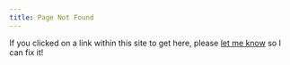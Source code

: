 ```yaml
---
title: Page Not Found
---
```


If you clicked on a link within this site to get here, please [let me know](/contact) so I can fix it! 

